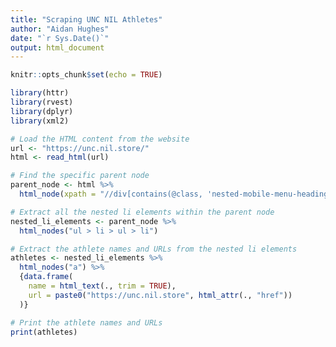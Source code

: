 ---
title: "Scraping UNC NIL Athletes"
author: "Aidan Hughes"
date: "`r Sys.Date()`"
output: html_document
---

```{r setup, include=FALSE}
knitr::opts_chunk$set(echo = TRUE)
```

```{r}
library(httr)
library(rvest)
library(dplyr)
library(xml2)
```


```{r}

# Load the HTML content from the website
url <- "https://unc.nil.store/"
html <- read_html(url)

# Find the specific parent node
parent_node <- html %>%
  html_node(xpath = "//div[contains(@class, 'nested-mobile-menu-heading-container athlete')]//following-sibling::div[@class='nested-mobile-menu']")

# Extract all the nested li elements within the parent node
nested_li_elements <- parent_node %>%
  html_nodes("ul > li > ul > li")

# Extract the athlete names and URLs from the nested li elements
athletes <- nested_li_elements %>%
  html_nodes("a") %>%
  {data.frame(
    name = html_text(., trim = TRUE),
    url = paste0("https://unc.nil.store", html_attr(., "href"))
  )}

# Print the athlete names and URLs
print(athletes)


```


